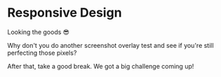 # Responsive Design

Looking the goods 😎

Why don't you do another screenshot overlay test and see if you're still perfecting those pixels?

After that, take a good break. We got a big challenge coming up!
